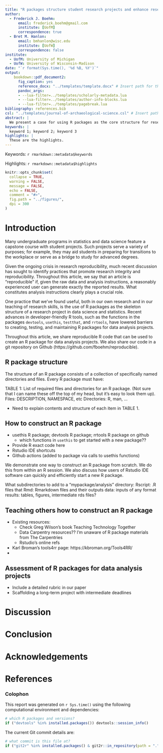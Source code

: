 ```yaml
---
title: "R packages structure student research projects and enhance research reproducibility"
author:
  - Frederick J. Boehm:
      email: frederick.boehm@gmail.com  
      institute: [UofM]
      correspondence: true
  - Bret M. Hanlon:
      email: bmhanlon@wisc.edu
      institute: [UofW]
      correspondence: false
institute:
  - UofM: University of Michigan
  - UofW: University of Wisconsin-Madison
date: "`r format(Sys.time(), '%d %B, %Y')`"
output: 
    bookdown::pdf_document2:
      fig_caption: yes
      reference_docx: "../templates/template.docx" # Insert path for the DOCX file
      pandoc_args:
      - --lua-filter=../templates/scholarly-metadata.lua
      - --lua-filter=../templates/author-info-blocks.lua
      - --lua-filter=../templates/pagebreak.lua
bibliography: references.bib
csl: "../templates/journal-of-archaeological-science.csl" # Insert path for the bib-style
abstract: |
  We present a case for using R packages as the core structure for research projects. We review the ways in which R packages may be used for teaching research skills in data science and statistics. Building on existing software tools, we present reproducible R code that enables users to construct their own packages for use in data analysis and research. The R package structure has much to offer teachers and students of data science and statistics. Below, we review the standard structure of R packages. We then elaborate this structure to include a subdirectory for additional data analysis resources. Our audience is instructors of courses for upper level undergraduate students. We assume that these undergraduate students have modest familiarity with R computing, presumably developed in data science and statistics courses and independent research projects, so we don't discuss approaches to teaching basic R skills. 
keywords: |
  keyword 1; keyword 2; keyword 3
highlights: |
  These are the highlights. 
---
```


<!-- This is the format for text comments that will be ignored during renderings. Do not put R code in these comments because it will not be ignored. -->

<!-- With the following code you can access and display values from the yml header above. -->

Keywords: `r rmarkdown::metadata$keywords`

Highlights: `r rmarkdown::metadata$highlights`

<!-- The following code chunk defines some general settings how code chunks should behave. -->

```r
knitr::opts_chunk$set(
  collapse = TRUE,
  warning = FALSE,
  message = FALSE,
  echo = FALSE,
  comment = "#>",
  fig.path = "../figures/",
  dpi = 300
)
```

<!-- The actual document text starts here: -->

# Introduction

Many undergraduate programs in statistics and data science feature a capstone course 
with student projects. Such projects serve a variety of purposes; for example, 
they may aid students in preparing for transitions to the workplace or serve as a bridge to 
study for advanced degrees. 

Given the ongoing crisis in research reproducibility, much recent discussion has sought to 
identify practices that promote research integrity and reproducibility. Throughout this 
article, we say that an article is "reproducible" if, given the raw data and analysis 
instructions, a reasonably experienced user can generate exactly the reported results. What 
constitutes analysis instructions clearly plays a crucial role. 

One practice that we've found useful, both in our own research and in our teaching of research 
skills, is the use of R packages as the skeleton structure of a research project 
in data science and statistics. Recent advances in developer-friendly 
R tools, such as the functions in the packages `devtools`, `usethis`, `testthat`, and `rrtools`, 
have lowered barriers to creating, testing, and maintaining R packages for 
data analysis projects. 

Throughout this article, we share reproducible R code that can be used to create 
an R package for data analysis projects. We also share our code in a git repository on 
Github (https://github.com/fboehm/reproducible).












## R package structure

The structure of an R package consists of a collection of specifically named directories and files. Every R package must have:

TABLE 1: List of required files and directories for an R package.
(Not sure that I can name these off the top of my head, but it's easy to look them up). Files: DESCRIPTION, NAMESPACE, etc
Directories: R, man, ...

* Need to explain contents and structure of each item in TABLE 1. 


## How to construct an R package

* usethis R package; devtools R package; rrtools R package on github
  * which functions in `usethis` to get started with a new package??
* Provide R exact code here
* Rstudio IDE shortcuts
* Github actions (added to package via calls to usethis functions)

We demonstrate one way to construct an R package from scratch. We do this from within an R session. We also discuss how users of Rstudio IDE software can quickly and efficiently start a new R package. 

What subdirectories to add to a "mypackage/analysis" directory:
Rscript: .R files that 
Rmd: Rmarkdown files and their outputs
data: inputs of any format
results: tables, figures, intermediate rds files?



## Teaching others how to construct an R package

* Existing resources:
    * Check Greg Wilson's book Teaching Technology Together
    * Data Carpentry resources?? I'm unaware of R package materials from The Carpentries
    * Rstudio's online refs

* Karl Broman's tools4rr page: https://kbroman.org/Tools4RR/
* 



## Assessment of R packages for data analysis projects

* Include a detailed rubric in our paper
* Scaffolding a long-term project with intermediate deadlines


# Discussion

# Conclusion

# Acknowledgements

<!-- The following line inserts a page break  -->

\newpage

# References 

<!-- The following line ensures the references appear here for the MS Word or HTML output files, rather than right at the end of the document (this will not work for PDF files):  -->

<div id="refs"></div>

\newpage

### Colophon

This report was generated on `r Sys.time()` using the following computational environment and dependencies: 

```r
# which R packages and versions?
if ("devtools" %in% installed.packages()) devtools::session_info()
```

The current Git commit details are:

```r
# what commit is this file at? 
if ("git2r" %in% installed.packages() & git2r::in_repository(path = ".")) git2r::repository(here::here())  
```
